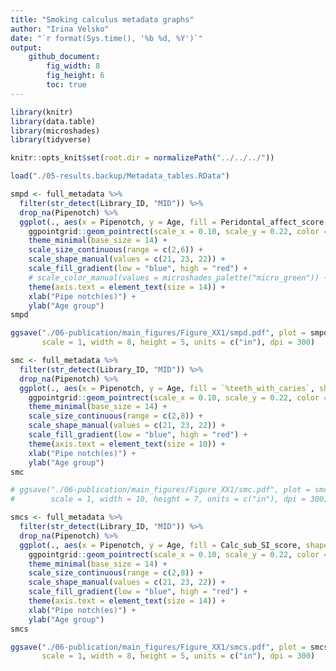 ```yaml
---
title: "Smoking calculus metadata graphs"
author: "Irina Velsko"
date: "`r format(Sys.time(), '%b %d, %Y')`"
output:
    github_document:
        fig_width: 8
        fig_height: 6
        toc: true
---
```


```r
library(knitr)
library(data.table)
library(microshades)
library(tidyverse)

```

```r
knitr::opts_knit$set(root.dir = normalizePath("../../../"))
```

```r

load("./05-results.backup/Metadata_tables.RData")
```


```r

smpd <- full_metadata %>%
  filter(str_detect(Library_ID, "MID")) %>%
  drop_na(Pipenotch) %>%
  ggplot(., aes(x = Pipenotch, y = Age, fill = Peridontal_affect_score, shape = Sex, size = `%AMTL`)) +
    ggpointgrid::geom_pointrect(scale_x = 0.10, scale_y = 0.22, color = "black", stroke = 0.5) +
    theme_minimal(base_size = 14) +
    scale_size_continuous(range = c(2,6)) +
    scale_shape_manual(values = c(21, 23, 22)) +
    scale_fill_gradient(low = "blue", high = "red") +
    # scale_color_manual(values = microshades_palette("micro_green")) +
    theme(axis.text = element_text(size = 14)) +
    xlab("Pipe notch(es)") +
    ylab("Age group")
smpd

ggsave("./06-publication/main_figures/Figure_XX1/smpd.pdf", plot = smpd, device = "pdf",
       scale = 1, width = 8, height = 5, units = c("in"), dpi = 300)

```

```r
smc <- full_metadata %>%
  filter(str_detect(Library_ID, "MID")) %>%
  drop_na(Pipenotch) %>%
  ggplot(., aes(x = Pipenotch, y = Age, fill = `%teeth_with_caries`, shape = Sex, size = `%AMTL`)) +
    ggpointgrid::geom_pointrect(scale_x = 0.10, scale_y = 0.22, color = "black", stroke = 0.5) +
    theme_minimal(base_size = 14) +
    scale_size_continuous(range = c(2,8)) +
    scale_shape_manual(values = c(21, 23, 22)) +
    scale_fill_gradient(low = "blue", high = "red") +
    theme(axis.text = element_text(size = 10)) +
    xlab("Pipe notch(es)") +
    ylab("Age group")
smc

# ggsave("./06-publication/main_figures/Figure_XX1/smc.pdf", plot = smc, device = "pdf",
#        scale = 1, width = 10, height = 7, units = c("in"), dpi = 300)

```

```r
smcs <- full_metadata %>%
  filter(str_detect(Library_ID, "MID")) %>%
  drop_na(Pipenotch) %>%
  ggplot(., aes(x = Pipenotch, y = Age, fill = Calc_sub_SI_score, shape = Sex, size = `%AMTL`)) +
    ggpointgrid::geom_pointrect(scale_x = 0.10, scale_y = 0.22, color = "black", stroke = 0.5) +
    theme_minimal(base_size = 14) +
    scale_size_continuous(range = c(2,8)) +
    scale_shape_manual(values = c(21, 23, 22)) +
    scale_fill_gradient(low = "blue", high = "red") +
    theme(axis.text = element_text(size = 14)) +
    xlab("Pipe notch(es)") +
    ylab("Age group")
smcs

ggsave("./06-publication/main_figures/Figure_XX1/smcs.pdf", plot = smcs, device = "pdf",
       scale = 1, width = 8, height = 5, units = c("in"), dpi = 300)

```














